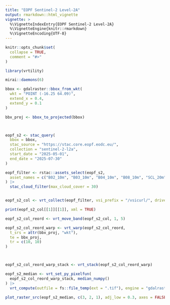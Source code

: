 ```yaml
---
title: "EOPF Sentinel-2 Level-2A"
output: rmarkdown::html_vignette
vignette: >
  %\VignetteIndexEntry{EOPF Sentinel-2 Level-2A}
  %\VignetteEngine{knitr::rmarkdown}
  %\VignetteEncoding{UTF-8}
---
```


```r
knitr::opts_chunk$set(
  collapse = TRUE,
  comment = "#>"
)
```

```r
library(vrtility)

mirai::daemons(6)

bbox <- gdalraster::bbox_from_wkt(
  wkt = "POINT (-16.25 64.09)",
  extend_x = 0.4,
  extend_y = 0.1
)

bbx_proj <- bbox_to_projected(bbox)



eopf_s2 <- stac_query(
  bbox = bbox,
  stac_source = "https://stac.core.eopf.eodc.eu/",
  collection = "sentinel-2-l2a",
  start_date = "2025-05-01",
  end_date = "2025-07-30"
)

eopf_filter <- rstac::assets_select(eopf_s2,
  asset_names = c("B02_10m", "B03_10m", "B04_10m", "B08_10m", "SCL_20m")
) |>
  stac_cloud_filter(max_cloud_cover = 30)


eopf_s2_col <- vrt_collect(eopf_filter, vsi_prefix = "/vsicurl/", driver = "EOPFZARR")

print(eopf_s2_col[[1]][[1]], xml = TRUE)

eopf_s2_col_reord <- vrt_move_band(eopf_s2_col, 1, 5)

eopf_s2_col_reord_warp <- vrt_warp(eopf_s2_col_reord,
  t_srs = attr(bbx_proj, "wkt"),
  te = bbx_proj,
  tr = c(10, 10)
)



eopf_s2_col_reord_warp_stack <- vrt_stack(eopf_s2_col_reord_warp)

eopf_s2_median <- vrt_set_py_pixelfun(
  eopf_s2_col_reord_warp_stack, median_numpy()
) |>
  vrt_compute(outfile = fs::file_temp(ext = ".tif"), engine = "gdalraster")

plot_raster_src(eopf_s2_median, c(3, 2, 1), adj_low = 0.3, axes = FALSE)
```
